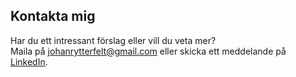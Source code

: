 ## Kontakta mig

Har du ett intressant förslag eller vill du veta mer?<br />
Maila på [johanrytterfelt@gmail.com](johanrytterfelt@gmail.com) eller skicka ett meddelande på [LinkedIn](https://www.linkedin.com/in/johanrytterfelt/).
